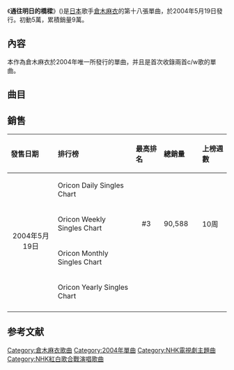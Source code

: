 {{refimprove|time=2012-08-22T03:39:26+00:00}}
{{Single infobox
| Name = 通往明日的橋樑
| Artist = [[倉木麻衣|倉木麻衣]]
| from Album = [[FUSE_OF_LOVE|FUSE OF LOVE]]
| B-side         = Lover Boy<br />愛をもっと
| Released = 2004年5月19日
| Format = CD单曲
| Genre = [[J-Pop|J-Pop]]
| Length = 16分54秒
| Label = [[GIZA_studio|GIZA studio]]
| Writer         = [[倉木麻衣|倉木麻衣]]<br />[[德永曉人|德永曉人]]<br />[[大野愛果|大野愛果]]<br />[[YOKO_Black._Stone|YOKO Black. Stone]]
| Producer       = [[KANONJI|KANONJI]]
| Chart position = * 周榜第3位（[[oricon|oricon]]）
| Certification  = *金（[[日本唱片业协会|日本唱片业协会]]）<ref>{{cite web|title=2004年5月ゴールド等認定作品一覧|url=http://www.riaj.or.jp/data/others/gold/200405.html|publisher=日本唱片业协会|language=ja|access-date=2012-08-22|archive-date=2015-09-24|archive-url=https://web.archive.org/web/20150924114144/http://www.riaj.or.jp/data/others/gold/200405.html|dead-url=no}}</ref> 
| Last single    = [[風的啦啦啦|風的啦啦啦]]<br />（2003年）
| This single    = '''通往明日的橋樑'''<br />（2004年）
| Next single    = [[Love,needing|Love,needing]]<br />（2005年）
}}

《'''通往明日的橋樑'''》({{lang-ja|明日へ架ける橋}})是[[日本|日本]]歌手[[倉木麻衣|倉木麻衣]]的第十八張單曲，於2004年5月19日發行。初動5萬，累積銷量9萬。

== 內容 ==
本作為倉木麻衣於2004年唯一所發行的單曲，并且是首次收錄兩首c/w歌的單曲。

== 曲目 ==
{{Tracklist
| title1 = 通往明日的橋樑
| note1 = {{lang|ja|明日へ架ける橋}}
| music1 = [[德永曉人|德永曉人]]
| lyrics1 =仓木麻衣
| arranger1 =[[池田大介|池田大介]]/德永曉人
| length1 = 3:59
| longnote1 =经过改编曲的此歌抒情版本在第55回NHK红白歌合战上演唱，后收录在下一张单曲《[[Love,needing|Love,needing]]》中。

| title2 = Lover Boy
| music2 = [[大野愛果|大野愛果]]
| lyrics2 =仓木麻衣
| arranger2 =[[DJ_ME-YA|DJ ME-YA]]
| length2 = 4:34

| title3 = 再多些爱 
| note3 = {{lang|ja|愛をもっと}}
| music3 = [[YOKO_Black._Stone|YOKO Black. Stone]]
| lyrics3 =仓木麻衣
| arranger3 =YOKO Black. Stone
| length3 = 4:24

| title4 = 通往明日的橋樑 〜instrumental〜
| length4 = 5:27
}}

== 銷售 ==

{| class="wikitable" width="600px"
|- bgcolor="#CCCCCC"
!align="left"|發售日期
!align="left"|排行榜
!align="left"|最高排名
!align="left"|總銷量
!align="left"|上榜週數
|-
|align="center" rowspan="4"|2004年5月19日
|align="left"|Oricon Daily Singles Chart
|align="center"|
|align="left"|
|align="left"|
|-
|align="left"|Oricon Weekly Singles Chart
|align="center"|#3
|align="left"| 90,588　
|align="left"| 10周
|-
|align="left"|Oricon Monthly Singles Chart
|align="center"|
|align="left"|
|align="left"|
|-
|align="left"|Oricon Yearly Singles Chart
|align="center"| 
|align="left"|
|align="left"|
|-
|}

==参考文献==
{{reflist}}

{{Kuraki Mai}}

{{DEFAULTSORT:Ashita e Kakeru Hashi}}
[[Category:倉木麻衣歌曲|Category:倉木麻衣歌曲]]
[[Category:2004年單曲|Category:2004年單曲]]
[[Category:NHK電視劇主題曲|Category:NHK電視劇主題曲]]
[[Category:NHK紅白歌合戰演唱歌曲|Category:NHK紅白歌合戰演唱歌曲]]